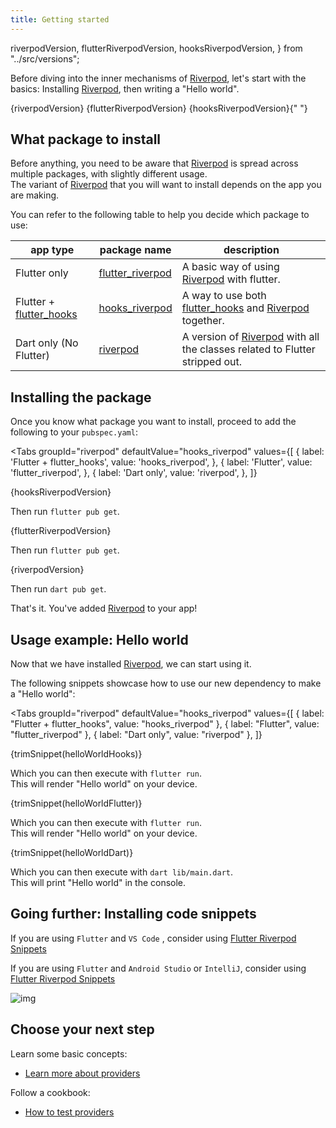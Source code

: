 ```yaml
---
title: Getting started
---
```


  riverpodVersion,
  flutterRiverpodVersion,
  hooksRiverpodVersion,
} from "../src/versions";

Before diving into the inner mechanisms of [Riverpod], let's start with the basics:
Installing [Riverpod], then writing a "Hello world".

<div>
  {riverpodVersion} {flutterRiverpodVersion} {hooksRiverpodVersion}{" "}
</div>

## What package to install

Before anything, you need to be aware that [Riverpod] is spread across multiple packages, with slightly different usage.  
The variant of [Riverpod] that you will want to install depends on the app you are making.

You can refer to the following table to help you decide which package to use:

| app type                  | package name                                                                      | description                                                                   |
| ------------------------- | --------------------------------------------------------------------------------- | ----------------------------------------------------------------------------- |
| Flutter only              | [flutter_riverpod]                                                                | A basic way of using [Riverpod] with flutter.                                 |
| Flutter + [flutter_hooks] | [hooks_riverpod]                                                                  | A way to use both [flutter_hooks] and [Riverpod] together.                    |
| Dart only (No Flutter)    | [riverpod](https://github.com/rrousselGit/riverpod/tree/master/packages/riverpod) | A version of [Riverpod] with all the classes related to Flutter stripped out. |

## Installing the package

Once you know what package you want to install, proceed to add the following to your `pubspec.yaml`:

<Tabs
  groupId="riverpod"
  defaultValue="hooks_riverpod"
  values={[
    { label: 'Flutter + flutter_hooks', value: 'hooks_riverpod', },
    { label: 'Flutter', value: 'flutter_riverpod', },
    { label: 'Dart only', value: 'riverpod', },
  ]}
>
<TabItem value="hooks_riverpod">

<CodeBlock title="lib/pubspec.yaml">{hooksRiverpodVersion}</CodeBlock>

Then run `flutter pub get`.

</TabItem>
<TabItem value="flutter_riverpod">

<CodeBlock title="lib/pubspec.yaml">{flutterRiverpodVersion}</CodeBlock>

Then run `flutter pub get`.

</TabItem>
<TabItem value="riverpod">

<CodeBlock title="lib/pubspec.yaml">{riverpodVersion}</CodeBlock>

Then run `dart pub get`.

</TabItem>
</Tabs>

That's it. You've added [Riverpod] to your app!

## Usage example: Hello world

Now that we have installed [Riverpod], we can start using it.

The following snippets showcase how to use our new dependency to make a "Hello world":


<Tabs
  groupId="riverpod"
  defaultValue="hooks_riverpod"
  values={[
    { label: "Flutter + flutter_hooks", value: "hooks_riverpod" },
    { label: "Flutter", value: "flutter_riverpod" },
    { label: "Dart only", value: "riverpod" },
  ]}
>
<TabItem value="hooks_riverpod">

<CodeBlock title="lib/main.dart">{trimSnippet(helloWorldHooks)}</CodeBlock>

Which you can then execute with `flutter run`.  
This will render "Hello world" on your device.

</TabItem>
<TabItem value="flutter_riverpod">

<CodeBlock title="lib/main.dart">{trimSnippet(helloWorldFlutter)}</CodeBlock>

Which you can then execute with `flutter run`.  
This will render "Hello world" on your device.

</TabItem>
<TabItem value="riverpod">

<CodeBlock title="lib/main.dart">{trimSnippet(helloWorldDart)}</CodeBlock>

Which you can then execute with `dart lib/main.dart`.  
This will print "Hello world" in the console.

</TabItem>
</Tabs>

## Going further: Installing code snippets

If you are using `Flutter` and `VS Code` , consider using [Flutter Riverpod Snippets](https://marketplace.visualstudio.com/items?itemName=robert-brunhage.flutter-riverpod-snippets)

If you are using `Flutter` and `Android Studio` or `IntelliJ`, consider using [Flutter Riverpod Snippets](https://plugins.jetbrains.com/plugin/14641-flutter-riverpod-snippets)

![img](/img/snippets/greetingProvider.gif)

## Choose your next step

Learn some basic concepts:

- [Learn more about providers](/docs/concepts/providers)

Follow a cookbook:

- [How to test providers](/docs/cookbooks/testing)

[riverpod]: https://github.com/rrousselgit/riverpod
[hooks_riverpod]: https://pub.dev/packages/hooks_riverpod
[flutter_riverpod]: https://pub.dev/packages/flutter_riverpod
[flutter_hooks]: https://github.com/rrousselGit/flutter_hooks
